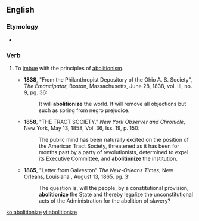 ==English==

===Etymology===
* {{suffix|abolition|ize}}

===Verb===
{{en-verb|abolitioniz|es}}

# {{rare|obsolete}} To [[imbue]] with the principles of [[abolitionism]].
#*'''1838''',  "From the Philanthropist Depository of the Ohio A. S. Society", ''The Emancipator'', Boston, Massachusetts, June 28, 1838, vol. III, no. 9, pg. 36:
#*:It will '''abolitionize''' the world. It will remove all objections but such as spring from negro prejudice.
#*'''1858''', "THE TRACT SOCIETY." ''New York Observer and Chronicle'', New York, May 13, 1858, Vol. 36, Iss. 19, p. 150:
#*:The public mind has been naturally excited on the position of the American Tract Society, threatened as it has been for months past by a party of revolutionists, determined to expel its Executive Committee, and '''abolitionize''' the institution.
#*'''1865''', "Letter from Galveston" ''The New-Orleans Times'', New Orleans, Louisiana , August 13, 1865, pg. 3:
#*:The question is, will the people, by a constitutional provision, '''abolitionize''' the State and thereby legalize the unconstitutional acts of the Administration for the abolition of slavery?

[[ko:abolitionize]]
[[vi:abolitionize]]
